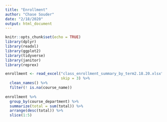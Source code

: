 ```yaml
---
title: "Enrollment"
author: "Chase Souder"
date: "2/18/2020"
output: html_document
---
```


```r
knitr::opts_chunk$set(echo = TRUE)
library(dplyr)
library(readxl)
library(ggplot2)
library(tidyverse)
library(janitor)
library(reprex)
```

```r
enrollment <- read_excel("class_enrollment_summary_by_term2.18.20.xlsx", 
                         skip = 3) %>% 
  clean_names() %>% 
  filter(! is.na(course_name))
  
enrollment %>%
  group_by(course_department) %>%
  summarize(total = sum(total)) %>%
  arrange(desc(total)) %>%
  slice(1:5)
```